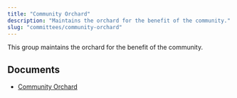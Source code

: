 ```yaml
---
title: "Community Orchard"
description: "Maintains the orchard for the benefit of the community."
slug: "committees/community-orchard"
---
```



<CommitteeMembers slug="community-orchard" />

This group maintains the orchard for the benefit of the community.

## Documents

- [Community Orchard](/uploads/2022/02/Falls-Creek-Ranch-Community-Orchard.pdf)

